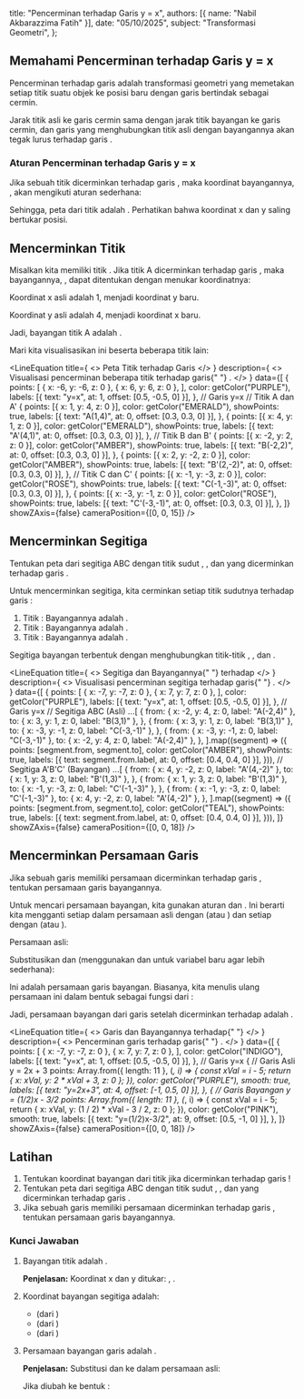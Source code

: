 
  title: "Pencerminan terhadap Garis y = x",
  authors: [{ name: "Nabil Akbarazzima Fatih" }],
  date: "05/10/2025",
  subject: "Transformasi Geometri",
};

## Memahami Pencerminan terhadap Garis y = x

Pencerminan terhadap garis <InlineMath math="y = x" /> adalah transformasi geometri yang memetakan setiap titik suatu objek ke posisi baru dengan garis <InlineMath math="y = x" /> bertindak sebagai cermin.

Jarak titik asli ke garis cermin sama dengan jarak titik bayangan ke garis cermin, dan garis yang menghubungkan titik asli dengan bayangannya akan tegak lurus terhadap garis <InlineMath math="y = x" />.

### Aturan Pencerminan terhadap Garis y = x

Jika sebuah titik <InlineMath math="P(x, y)" /> dicerminkan terhadap garis <InlineMath math="y = x" />, maka koordinat bayangannya, <InlineMath math="P'(x', y')" />, akan mengikuti aturan sederhana:

<div className="flex flex-col gap-4">
  <BlockMath math="x' = y" />
  <BlockMath math="y' = x" />
</div>

Sehingga, peta dari titik <InlineMath math="P(x, y)" /> adalah <InlineMath math="P'(y, x)" />. Perhatikan bahwa koordinat x dan y saling bertukar posisi.

## Mencerminkan Titik

Misalkan kita memiliki titik <InlineMath math="A(1, 4)" />. Jika titik A dicerminkan terhadap garis <InlineMath math="y = x" />, maka bayangannya, <InlineMath math="A'" />, dapat ditentukan dengan menukar koordinatnya:

Koordinat x asli adalah 1, menjadi koordinat y baru.

Koordinat y asli adalah 4, menjadi koordinat x baru.

Jadi, bayangan titik A adalah <InlineMath math="A'(4, 1)" />.

Mari kita visualisasikan ini beserta beberapa titik lain:

<LineEquation
  title={
    <>
      Peta Titik terhadap Garis <InlineMath math="y=x" />
    </>
  }
  description={
    <>
      Visualisasi pencerminan beberapa titik terhadap garis{" "}
      <InlineMath math="y=x" />.
    </>
  }
  data={[
    {
      points: [
        { x: -6, y: -6, z: 0 },
        { x: 6, y: 6, z: 0 },
      ],
      color: getColor("PURPLE"),
      labels: [{ text: "y=x", at: 1, offset: [0.5, -0.5, 0] }],
    }, // Garis y=x
    // Titik A dan A'
    {
      points: [{ x: 1, y: 4, z: 0 }],
      color: getColor("EMERALD"),
      showPoints: true,
      labels: [{ text: "A(1,4)", at: 0, offset: [0.3, 0.3, 0] }],
    },
    {
      points: [{ x: 4, y: 1, z: 0 }],
      color: getColor("EMERALD"),
      showPoints: true,
      labels: [{ text: "A'(4,1)", at: 0, offset: [0.3, 0.3, 0] }],
    },
    // Titik B dan B'
    {
      points: [{ x: -2, y: 2, z: 0 }],
      color: getColor("AMBER"),
      showPoints: true,
      labels: [{ text: "B(-2,2)", at: 0, offset: [0.3, 0.3, 0] }],
    },
    {
      points: [{ x: 2, y: -2, z: 0 }],
      color: getColor("AMBER"),
      showPoints: true,
      labels: [{ text: "B'(2,-2)", at: 0, offset: [0.3, 0.3, 0] }],
    },
    // Titik C dan C'
    {
      points: [{ x: -1, y: -3, z: 0 }],
      color: getColor("ROSE"),
      showPoints: true,
      labels: [{ text: "C(-1,-3)", at: 0, offset: [0.3, 0.3, 0] }],
    },
    {
      points: [{ x: -3, y: -1, z: 0 }],
      color: getColor("ROSE"),
      showPoints: true,
      labels: [{ text: "C'(-3,-1)", at: 0, offset: [0.3, 0.3, 0] }],
    },
  ]}
  showZAxis={false}
  cameraPosition={[0, 0, 15]}
/>

## Mencerminkan Segitiga

Tentukan peta dari segitiga ABC dengan titik sudut <InlineMath math="A(-2,4)" />, <InlineMath math="B(3,1)" />, dan <InlineMath math="C(-3,-1)" /> yang dicerminkan terhadap garis <InlineMath math="y=x" />.

Untuk mencerminkan segitiga, kita cerminkan setiap titik sudutnya terhadap garis <InlineMath math="y=x" />:

1.  Titik <InlineMath math="A(-2, 4)" />: Bayangannya adalah <InlineMath math="A'(4, -2)" />.
2.  Titik <InlineMath math="B(3, 1)" />: Bayangannya adalah <InlineMath math="B'(1, 3)" />.
3.  Titik <InlineMath math="C(-3, -1)" />: Bayangannya adalah <InlineMath math="C'(-1, -3)" />.

Segitiga bayangan <InlineMath math="A'B'C'" /> terbentuk dengan menghubungkan titik-titik <InlineMath math="A'(4, -2)" />, <InlineMath math="B'(1, 3)" />, dan <InlineMath math="C'(-1, -3)" />.

<LineEquation
  title={
    <>
      Segitiga <InlineMath math="ABC" /> dan Bayangannya{" "}
      <InlineMath math="A'B'C'" /> terhadap <InlineMath math="y=x" />
    </>
  }
  description={
    <>
      Visualisasi pencerminan segitiga <InlineMath math="ABC" /> terhadap garis{" "}
      <InlineMath math="y=x" />.
    </>
  }
  data={[
    {
      points: [
        { x: -7, y: -7, z: 0 },
        { x: 7, y: 7, z: 0 },
      ],
      color: getColor("PURPLE"),
      labels: [{ text: "y=x", at: 1, offset: [0.5, -0.5, 0] }],
    }, // Garis y=x
    // Segitiga ABC (Asli)
    ...[
      {
        from: { x: -2, y: 4, z: 0, label: "A(-2,4)" },
        to: { x: 3, y: 1, z: 0, label: "B(3,1)" },
      },
      {
        from: { x: 3, y: 1, z: 0, label: "B(3,1)" },
        to: { x: -3, y: -1, z: 0, label: "C(-3,-1)" },
      },
      {
        from: { x: -3, y: -1, z: 0, label: "C(-3,-1)" },
        to: { x: -2, y: 4, z: 0, label: "A(-2,4)" },
      },
    ].map((segment) => ({
      points: [segment.from, segment.to],
      color: getColor("AMBER"),
      showPoints: true,
      labels: [{ text: segment.from.label, at: 0, offset: [0.4, 0.4, 0] }],
    })),
    // Segitiga A'B'C' (Bayangan)
    ...[
      {
        from: { x: 4, y: -2, z: 0, label: "A'(4,-2)" },
        to: { x: 1, y: 3, z: 0, label: "B'(1,3)" },
      },
      {
        from: { x: 1, y: 3, z: 0, label: "B'(1,3)" },
        to: { x: -1, y: -3, z: 0, label: "C'(-1,-3)" },
      },
      {
        from: { x: -1, y: -3, z: 0, label: "C'(-1,-3)" },
        to: { x: 4, y: -2, z: 0, label: "A'(4,-2)" },
      },
    ].map((segment) => ({
      points: [segment.from, segment.to],
      color: getColor("TEAL"),
      showPoints: true,
      labels: [{ text: segment.from.label, at: 0, offset: [0.4, 0.4, 0] }],
    })),
  ]}
  showZAxis={false}
  cameraPosition={[0, 0, 18]}
/>

## Mencerminkan Persamaan Garis

Jika sebuah garis memiliki persamaan <InlineMath math="y = 2x + 3" /> dicerminkan terhadap garis <InlineMath math="y=x" />, tentukan persamaan garis bayangannya.

Untuk mencari persamaan bayangan, kita gunakan aturan <InlineMath math="x' = y" /> dan <InlineMath math="y' = x" />. Ini berarti kita mengganti setiap <InlineMath math="x" /> dalam persamaan asli dengan <InlineMath math="y" /> (atau <InlineMath math="y'" />) dan setiap <InlineMath math="y" /> dengan <InlineMath math="x" /> (atau <InlineMath math="x'" />).

Persamaan asli:

<BlockMath math="y = 2x + 3" />

Substitusikan <InlineMath math="x \rightarrow y" /> dan <InlineMath math="y \rightarrow x" /> (menggunakan <InlineMath math="x" /> dan <InlineMath math="y" /> untuk variabel baru agar lebih sederhana):

<BlockMath math="x = 2y + 3" />

Ini adalah persamaan garis bayangan. Biasanya, kita menulis ulang persamaan ini dalam bentuk <InlineMath math="y" /> sebagai fungsi dari <InlineMath math="x" />:

<div className="flex flex-col gap-4">
  <BlockMath math="x - 3 = 2y" />
  <BlockMath math="y = \frac{1}{2}x - \frac{3}{2}" />
</div>

Jadi, persamaan bayangan dari garis <InlineMath math="y = 2x + 3" /> setelah dicerminkan terhadap <InlineMath math="y=x" /> adalah <InlineMath math="y = \frac{1}{2}x - \frac{3}{2}" />.

<LineEquation
  title={
    <>
      Garis <InlineMath math="y=2x+3" /> dan Bayangannya terhadap{" "}
      <InlineMath math="y=x" />
    </>
  }
  description={
    <>
      Pencerminan garis <InlineMath math="y=2x+3" /> terhadap garis{" "}
      <InlineMath math="y=x" />.
    </>
  }
  data={[
    {
      points: [
        { x: -7, y: -7, z: 0 },
        { x: 7, y: 7, z: 0 },
      ],
      color: getColor("INDIGO"),
      labels: [{ text: "y=x", at: 1, offset: [0.5, -0.5, 0] }],
    }, // Garis y=x
    {
      // Garis Asli y = 2x + 3
      points: Array.from({ length: 11 }, (_, i) => {
        const xVal = i - 5;
        return { x: xVal, y: 2 * xVal + 3, z: 0 };
      }),
      color: getColor("PURPLE"),
      smooth: true,
      labels: [{ text: "y=2x+3", at: 4, offset: [-1, 0.5, 0] }],
    },
    {
      // Garis Bayangan y = (1/2)x - 3/2
      points: Array.from({ length: 11 }, (_, i) => {
        const xVal = i - 5;
        return { x: xVal, y: (1 / 2) * xVal - 3 / 2, z: 0 };
      }),
      color: getColor("PINK"),
      smooth: true,
      labels: [{ text: "y=(1/2)x-3/2", at: 9, offset: [0.5, -1, 0] }],
    },
  ]}
  showZAxis={false}
  cameraPosition={[0, 0, 18]}
/>

## Latihan

1.  Tentukan koordinat bayangan dari titik <InlineMath math="M(-4, 7)" /> jika dicerminkan terhadap garis <InlineMath math="y = x" />!
2.  Tentukan peta dari segitiga ABC dengan titik sudut <InlineMath math="A(1, -2)" />, <InlineMath math="B(2, 3)" />, dan <InlineMath math="C(-2, 0)" /> yang dicerminkan terhadap garis <InlineMath math="y = x" />.
3.  Jika sebuah garis memiliki persamaan <InlineMath math="y = -3x + 5" /> dicerminkan terhadap garis <InlineMath math="y = x" />, tentukan persamaan garis bayangannya.

### Kunci Jawaban

1.  Bayangan titik <InlineMath math="M(-4, 7)" /> adalah <InlineMath math="M'(7, -4)" />.

    **Penjelasan:** Koordinat x dan y ditukar: <InlineMath math="x' = 7" />, <InlineMath math="y' = -4" />.

2.  Koordinat bayangan segitiga <InlineMath math="A'B'C'" /> adalah:

    - <InlineMath math="A'(-2, 1)" /> (dari <InlineMath math="A(1, -2)" />)
    - <InlineMath math="B'(3, 2)" /> (dari <InlineMath math="B(2, 3)" />)
    - <InlineMath math="C'(0, -2)" /> (dari <InlineMath math="C(-2, 0)" />)

3.  Persamaan bayangan garis <InlineMath math="y = -3x + 5" /> adalah <InlineMath math="x = -3y + 5" />.

    **Penjelasan:** Substitusi <InlineMath math="x \rightarrow y" /> dan <InlineMath math="y \rightarrow x" /> ke dalam persamaan asli:

    <BlockMath math="x = -3y + 5" />

    Jika diubah ke bentuk <InlineMath math="y = mx+c" />:

    <div className="flex flex-col gap-4">
      <BlockMath math="3y = -x + 5" />
      <BlockMath math="y = -\frac{1}{3}x + \frac{5}{3}" />
    </div>
